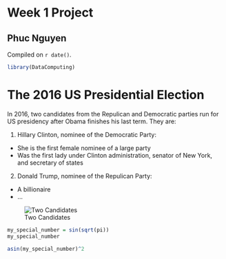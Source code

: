 # Week 1 Project  

## Phuc Nguyen

<!-- leave this material as is -->
Compiled on `r date()`.

```r
library(DataComputing)
```
<!-- put your content after this line -->

# The 2016 US Presidential Election

In 2016, two candidates from the Repulican and Democratic parties run for US presidency after Obama finishes his last term. They are:

1. Hillary Clinton, nominee of the Democratic Party:
  * She is the first female nominee of a large party
  * Was the first lady under Clinton administration, senator of New York, and secretary of states
  
2. Donald Trump, nominee of the Repulican Party:
  * A billionaire
  * ...

![Two Candidates](https://cmgajcpolitics.files.wordpress.com/2016/04/clinton-trump.jpg?w=640&h=474)

```r
my_special_number = sin(sqrt(pi))
my_special_number

```


```r
asin(my_special_number)^2
```

